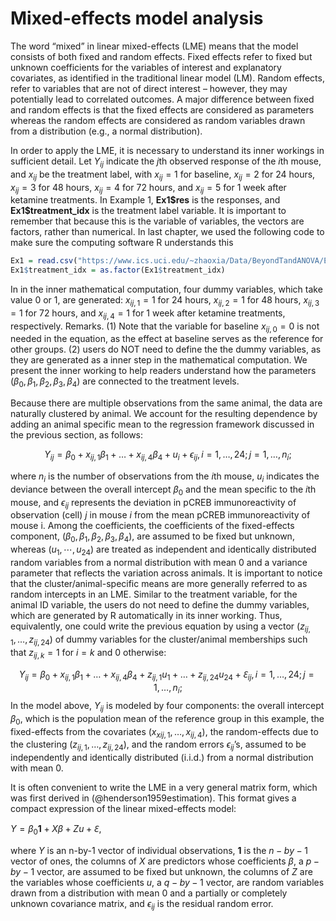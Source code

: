 # Mixed-effects model analysis

The word “mixed” in linear mixed-effects (LME) means that the model consists of both fixed and random effects. Fixed effects refer to fixed but unknown coefficients for the variables of interest and explanatory covariates, as identified in the traditional linear model (LM). Random effects, refer to variables that are not of direct interest – however, they may potentially lead to correlated outcomes. A major difference between fixed and random effects is that the fixed effects are considered as parameters whereas the random effects are considered as random variables drawn from a distribution (e.g., a normal distribution).

In order to apply the LME, it is necessary to understand its inner workings in sufficient detail. Let $Y_{ij}$ indicate the $j$th observed response of the $i$th mouse, and $x_{ij}$ be the treatment label, with $x_{ij}=1$ for baseline, $x_{ij}=2$ for 24 hours, $x_{ij}=3$ for 48 hours, $x_{ij}=4$ for 72 hours, and $x_{ij}=5$ for 1 week after ketamine treatments. In Example 1, __Ex1\$res__ is the responses, and __Ex1\$treatment_idx__ is the treatment label variable. It is important to remember that because this is the variable of variables, the vectors are factors, rather than numerical. In last chapter, we used the following code to make sure the computing software R understands this
```{r}
Ex1 = read.csv("https://www.ics.uci.edu/~zhaoxia/Data/BeyondTandANOVA/Example1.txt", head=T)
Ex1$treatment_idx = as.factor(Ex1$treatment_idx)
```

In in the inner mathematical computation, four dummy variables, which take value 0 or 1, are generated: $x_{ij,1} = 1$ for 24 hours, $x_{ij,2} = 1$ for 48 hours, $x_{ij,3} = 1$ for 72 hours, and $x_{ij,4} = 1$ for 1 week after ketamine treatments, respectively. Remarks. (1) Note that the variable for baseline $x_{ij,0} = 0$ is not needed in the equation, as the effect at baseline serves as the reference for other groups. (2) users do NOT need to define the the dummy variables, as they are generated as a inner step in the mathematical computation. We present the inner working to help readers understand how the parameters ($\beta_0, \beta_1, \beta_2, \beta_3, \beta_4$) are connected to the treatment levels. 

Because there are multiple observations from the same animal, the data are naturally clustered by animal. We account for the resulting dependence by adding an animal specific mean to the regression framework discussed in the previous section, as follows:

$$Y_{ij} = \beta_0 + x_{ij,1}\beta_1 + … + x_{ij,4}\beta_4 + u_i + \epsilon_{ij}, i=1, …, 24; j=1, …, n_i;$$

where $n_i$ is the number of observations from the $i$th mouse, $u_i$ indicates the deviance between the overall intercept $\beta_0$ and the mean specific to the $i$th mouse, and $\epsilon_{ij}$ represents the deviation in pCREB immunoreactivity of observation (cell) $j$ in mouse $i$ from the mean pCREB immunoreactivity of mouse i. Among the coefficients, the coefficients of the fixed-effects component, ($\beta_0, \beta_1, \beta_2, \beta_3, \beta_4$), are assumed to be fixed but unknown, whereas ($u_1, \cdots, u_{24}$) are treated as independent and identically distributed random variables from a normal distribution with mean 0 and a variance parameter that reflects the variation across animals. It is important to notice that the cluster/animal-specific means are more generally referred to as random intercepts in an LME. Similar to the treatment variable, for the animal ID variable, the users do not need to define the dummy variables, which are generated by R automatically in its inner working. Thus, equivalently, one could write the previous equation by using a vector ($z_{ij,1}, …, z_{ij,24}$) of dummy variables for the cluster/animal memberships such that $z_{ij,k}=1$ for $i=k$ and 0 otherwise:

$$Y_{ij} = \beta_0 + x_{ij,1}\beta_1 + … + x_{ij,4}\beta_4 + z_{ij,1}u_1 + … + z_{ij,24}u_{24} + Ԑ_{ij}, i=1, …, 24; j=1, …, n_i;$$
In the model above, $Y_{ij}$ is modeled by four components: the overall intercept $\beta_0$, which is the population mean of the reference group in this example, the fixed-effects from the covariates ($x_{xij,1}, …, x_{ij,4}$), the random-effects due to the clustering ($z_{ij,1}, …, z_{ij,24}$), and the random errors $\epsilon_{ij}$’s, assumed to be independently and identically distributed (i.i.d.) from a normal distribution with mean 0.

It is often convenient to write the LME in a very general matrix form, which was first derived in (@henderson1959estimation). This format gives a compact expression of the linear mixed-effects model:

$Y= \beta_0 \mathbf{1} + X\beta +Zu + Ԑ,$

where $Y$ is an n-by-1 vector of individual observations, $\mathbf{1}$ is the $n-by-1$ vector of ones, the columns of $X$ are predictors whose coefficients $\beta$, a $p-by-1$ vector, are assumed to be fixed but unknown, the columns of $Z$ are the variables whose coefficients $u$, a $q-by-1$ vector, are random variables drawn from a distribution with mean 0 and a partially or completely unknown covariance matrix, and $\epsilon_{ij}$ is the residual random error.
